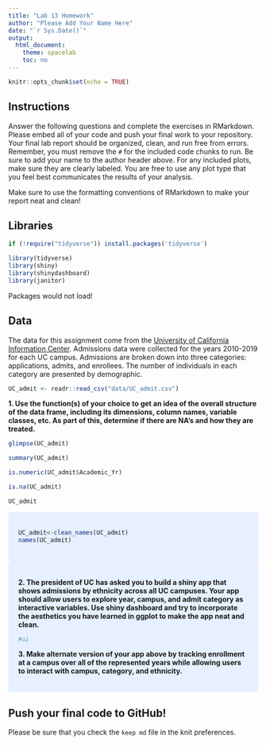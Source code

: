 ```yaml
---
title: "Lab 13 Homework"
author: "Please Add Your Name Here"
date: "`r Sys.Date()`"
output:
  html_document:
    theme: spacelab
    toc: no
---
```


```r
knitr::opts_chunk$set(echo = TRUE)
```

## Instructions
Answer the following questions and complete the exercises in RMarkdown. Please embed all of your code and push your final work to your repository. Your final lab report should be organized, clean, and run free from errors. Remember, you must remove the `#` for the included code chunks to run. Be sure to add your name to the author header above. For any included plots, make sure they are clearly labeled. You are free to use any plot type that you feel best communicates the results of your analysis.  

Make sure to use the formatting conventions of RMarkdown to make your report neat and clean!  

## Libraries
```r
if (!require("tidyverse")) install.packages('tidyverse')
```

```r
library(tidyverse)
library(shiny)
library(shinydashboard)
library(janitor)
```
Packages would not load!

## Data
The data for this assignment come from the [University of California Information Center](https://www.universityofcalifornia.edu/infocenter). Admissions data were collected for the years 2010-2019 for each UC campus. Admissions are broken down into three categories: applications, admits, and enrollees. The number of individuals in each category are presented by demographic.  
```r
UC_admit <- readr::read_csv("data/UC_admit.csv")
```

**1. Use the function(s) of your choice to get an idea of the overall structure of the data frame, including its dimensions, column names, variable classes, etc. As part of this, determine if there are NA's and how they are treated.**  
```r
glimpse(UC_admit)
```
```r
summary(UC_admit)
```
```r
is.numeric(UC_admit$Academic_Yr)
```
```r
is.na(UC_admit)
```
```r
UC_admit
```
<style>
div.blue { background-color:#e6f0ff; border-radius: 5px; padding: 20px;}
</style>
<div class = "blue">


```r
UC_admit<-clean_names(UC_admit)
names(UC_admit)
```
</div>


<style>
div.blue { background-color:#e6f0ff; border-radius: 5px; padding: 20px;}
</style>
<div class = "blue">

**2. The president of UC has asked you to build a shiny app that shows admissions by ethnicity across all UC campuses. Your app should allow users to explore year, campus, and admit category as interactive variables. Use shiny dashboard and try to incorporate the aesthetics you have learned in ggplot to make the app neat and clean.**

```r
#ui
```

**3. Make alternate version of your app above by tracking enrollment at a campus over all of the represented years while allowing users to interact with campus, category, and ethnicity.**
</div>


## Push your final code to GitHub!
Please be sure that you check the `keep md` file in the knit preferences. 